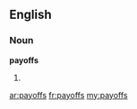 ==English==

===Noun===
'''payoffs'''

# {{plural of|[[payoff]]}}

[[ar:payoffs]]
[[fr:payoffs]]
[[my:payoffs]]